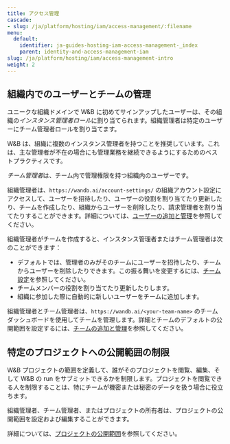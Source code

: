 ```yaml
---
title: アクセス管理
cascade:
- slug: /ja/platform/hosting/iam/access-management/:filename
menu:
  default:
    identifier: ja-guides-hosting-iam-access-management-_index
    parent: identity-and-access-management-iam
slug: /ja/platform/hosting/iam/access-management-intro
weight: 2
---
```


## 組織内でのユーザーとチームの管理

ユニークな組織ドメインで W&B に初めてサインアップしたユーザーは、その組織の*インスタンス管理者ロール*に割り当てられます。組織管理者は特定のユーザーにチーム管理者ロールを割り当てます。

<Note>
W&B は、組織に複数のインスタンス管理者を持つことを推奨しています。これは、主な管理者が不在の場合にも管理業務を継続できるようにするためのベストプラクティスです。
</Note>

*チーム管理者*は、チーム内で管理権限を持つ組織内のユーザーです。

組織管理者は、`https://wandb.ai/account-settings/` の組織アカウント設定にアクセスして、ユーザーを招待したり、ユーザーの役割を割り当てたり更新したり、チームを作成したり、組織からユーザーを削除したり、請求管理者を割り当てたりすることができます。詳細については、[ユーザーの追加と管理](/ja/platform/hosting/iam/access-management/manage-organization/#add-and-manage-users)を参照してください。

組織管理者がチームを作成すると、インスタンス管理者またはチーム管理者は次のことができます：

- デフォルトでは、管理者のみがそのチームにユーザーを招待したり、チームからユーザーを削除したりできます。この振る舞いを変更するには、[チーム設定](/ja/platform/app/settings-page/teams/#privacy)を参照してください。
- チームメンバーの役割を割り当てたり更新したりします。
- 組織に参加した際に自動的に新しいユーザーをチームに追加します。

組織管理者とチーム管理者は、`https://wandb.ai/<your-team-name>` のチームダッシュボードを使用してチームを管理します。詳細とチームのデフォルトの公開範囲を設定するには、[チームの追加と管理](/ja/platform/hosting/iam/access-management/manage-organization/#add-and-manage-teams)を参照してください。

## 特定のプロジェクトへの公開範囲の制限

W&B プロジェクトの範囲を定義して、誰がそのプロジェクトを閲覧、編集、そして W&B の run をサブミットできるかを制限します。プロジェクトを閲覧できる人を制限することは、特にチームが機密または秘密のデータを扱う場合に役立ちます。

組織管理者、チーム管理者、またはプロジェクトの所有者は、プロジェクトの公開範囲を設定および編集することができます。

詳細については、[プロジェクトの公開範囲](/ja/platform/hosting/iam/access-management/restricted-projects/)を参照してください。